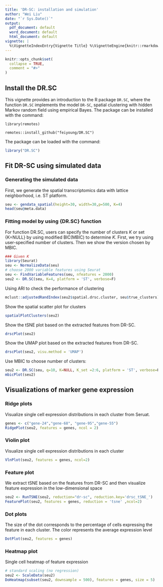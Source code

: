 ```yaml
---
title: 'DR-SC: installation and simulation'
author: "Wei Liu"
date: "`r Sys.Date()`"
output:
  pdf_document: default
  word_document: default
  html_document: default
vignette: |
  %\VignetteIndexEntry{Vignette Title} %\VignetteEngine{knitr::rmarkdown} %\VignetteEncoding{UTF-8}
---
```


```r
knitr::opts_chunk$set(
  collapse = TRUE,
  comment = "#>"
)
```

## Install the DR.SC
This vignette provides an introduction to the R package `DR.SC`, where the function `DR.SC` implements the model `DR-SC`, spatial clustering with hidden Markov random field using empirical Bayes.
The package can be installed with the command:

`library(remotes)`

`remotes::install_github("feiyoung/DR.SC")`

The package can be loaded with the command:
```r
library("DR.SC")
```

## Fit DR-SC using simulated data
### Generating the simulated data
First, we generate the spatial transcriptomics data with lattice neighborhood, i.e. ST platform.
```r
seu <- gendata_spatial(height=30, width=30,p=500, K=4)
head(seu@meta.data)
```

### Fitting model by using {DR.SC} function
For function DR.SC, users can specify the number of clusters $K$ or set {K=NULL} by using modified BIC(MBIC) to determine $K$. First, we try using user-specified number of clusters. Then we show the version chosen by MBIC.
```r
### Given K
library(Seurat)
seu <- NormalizeData(seu)
# choose 2000 variable features using Seurat
seu <- FindVariableFeatures(seu, nfeatures = 2000)
seu2 <- DR.SC(seu, K=4, platform = 'ST', verbose=F)
```

Using ARI to check the performance of clustering
```r
mclust::adjustedRandIndex(seu2$spatial.drsc.cluster, seu$true_clusters)
```

Show the spatial scatter plot for clusters
```r
spatialPlotClusters(seu2)
```

Show the tSNE plot based on the extracted features from DR-SC.
```r
drscPlot(seu2)
```
Show the UMAP plot based on the extracted features from DR-SC.
```r
drscPlot(seu2, visu.method = 'UMAP')
```

Use MBIC to choose number of clusters:
```r
seu2 <- DR.SC(seu, q=10, K=NULL, K_set =2:6, platform = 'ST', verbose=F)
mbicPlot(seu2)
```

## Visualizations of marker gene expression

### Ridge plots 
Visualize single cell expression distributions in each cluster from Seruat.
```r
genes <- c("gene-24","gene-68", "gene-95","gene-55")
RidgePlot(seu2, features = genes, ncol = 2)
```
### Violin plot
Visualize single cell expression distributions in each cluster
```r

VlnPlot(seu2, features = genes, ncol=2)
```
### Feature plot
We extract tSNE based on the features from DR-SC and then visualize feature expression in the low-dimensional space
 
```r
seu2 <- RunTSNE(seu2, reduction="dr-sc", reduction.key='drsc_tSNE_')
FeaturePlot(seu2, features = genes, reduction = 'tsne' ,ncol=2)

```


### Dot plots 
The size of the dot corresponds to the percentage of cells expressing the
feature in each cluster. The color represents the average expression level
```r
DotPlot(seu2, features = genes)
```

### Heatmap plot
Single cell heatmap of feature expression
```r
# standard scaling (no regression)
seu2 <- ScaleData(seu2)
DoHeatmap(subset(seu2, downsample = 500), features = genes, size = 5)
```